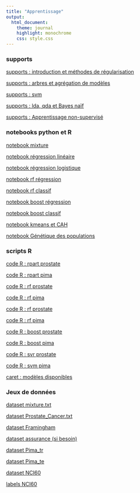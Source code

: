 ```yaml
---
title: "Apprentissage"
output:
  html_document:
    theme: journal
    highlight: monochrome
    css: style.css
---
```

### supports

[supports : introduction et méthodes de régularisation](http://masedki.github.io/enseignements/pdfs/apprentissage/apprentissage.pdf)

[supports :  arbres et agrégation de modèles](http://masedki.github.io/enseignements/pdfs/apprentissage/arbres.pdf)

[supports :  svm](http://masedki.github.io/enseignements/pdfs/apprentissage/svm.pdf)

[supports :  lda, qda et Bayes naïf](http://masedki.github.io/enseignements/pdfs/apprentissage/lda_qda_bayes.pdf)

[supports :  Apprentissage non-supervisé](http://masedki.github.io/enseignements/pdfs/apprentissage/unsupervised.pdf)


### notebooks python et R 

[notebook mixture](http://masedki.github.io/enseignements/apprentissage/mixture.html)

[notebook régression linéaire](http://masedki.github.io/enseignements/apprentissage/Regression.html)

[notebook régression logistique](http://masedki.github.io/enseignements/apprentissage/logistique.html)

[notebook rf régression](http://masedki.github.io/enseignements/apprentissage/rf_reg.html)

[notebook rf classif](http://masedki.github.io/enseignements/apprentissage/rf_classif.html)

[notebook boost régression](http://masedki.github.io/enseignements/apprentissage/boost_reg.html)

[notebook boost classif](http://masedki.github.io/enseignements/apprentissage/boost_classif.html)

[notebook kmeans et CAH](http://masedki.github.io/enseignements/apprentissage/clustering.html)

[notebook Génétique des populations](http://masedki.github.io/enseignements/apprentissage/GenPopTP.html)


### scripts R

[code R : rpart prostate](http://masedki.github.io/enseignements/rcode/apprentissage/rpart_prostate.R)

[code R : rpart pima](http://masedki.github.io/enseignements/rcode/apprentissage/rpart_pima.R)

[code R : rf prostate](http://masedki.github.io/enseignements/rcode/apprentissage/rf_reg.R)

[code R : rf pima](http://masedki.github.io/enseignements/rcode/apprentissage/rf_classif.R)

[code R : rf prostate](http://masedki.github.io/enseignements/rcode/apprentissage/rf_reg.R)

[code R : rf pima](http://masedki.github.io/enseignements/rcode/apprentissage/rf_classif.R)

[code R : boost prostate](http://masedki.github.io/enseignements/rcode/apprentissage/boost_reg.R)

[code R : boost pima](http://masedki.github.io/enseignements/rcode/apprentissage/boost_classif.R)

[code R : svr prostate](http://masedki.github.io/enseignements/rcode/apprentissage/svr_reg.R)

[code R : svm pima](http://masedki.github.io/enseignements/rcode/apprentissage/svm_classif.R)


[caret : modèles disponibles](https://topepo.github.io/caret/available-models.html)

### Jeux de données 

[dataset mixture.txt](http://masedki.github.io/enseignements/datasets/mixture.txt)

[dataset Prostate_Cancer.txt](http://masedki.github.io/enseignements/datasets/Prostate_Cancer.txt)

[dataset Framingham](http://masedki.github.io/enseignements/datasets/framingham.csv)

[dataset assurance (si besoin)](http://masedki.github.io/enseignements/datasets/insurance.rda)

[dataset Pima_tr](http://masedki.github.io/enseignements/datasets/Pima_tr.csv)

[dataset Pima_te](http://masedki.github.io/enseignements/datasets/Pima_te.csv)

[dataset NCI60](http://masedki.github.io/enseignements/datasets/nci_data.csv)

[labels NCI60](http://masedki.github.io/enseignements/datasets/nci_label.txt)